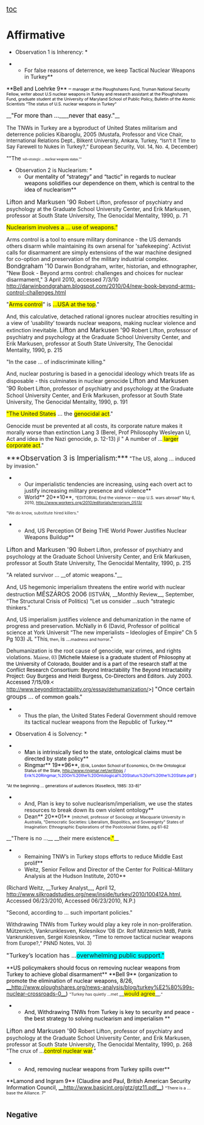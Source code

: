 <span style="font-size: 14pt;">[[toc]]
</span>


=Affirmative= 

*Observation 1 is Inherency: * 

**For false reasons of deterrence, we keep Tactical Nuclear Weapons in Turkey**
<span style="color: black;"> <span class="apple-style-span">**Bell and Loehrke 9** – </span></span><span class="apple-style-span"><span style="color: black; font-size: 8pt;">manager at the Ploughshares Fund, Truman National Security Fellow, writer about U.S nuclear weapons in Turkey and research assistant at the Ploughshares Fund, graduate student at the University of Maryland School of Public Policy, Bulletin of the Atomic Scientists “The status of U.S. nuclear weapons in Turkey”</span></span>

__<span style="color: black; font-size: 11.5pt;">"For more than ...</span>____<span style="color: black; font-size: 11.5pt;">never that easy."</span>__

The TNWs in Turkey are a byproduct of United States militarism and deterrence policies
Kibaroglu, 2005 <span class="cardChar"><span style="font-size: 10pt; font-weight: normal;">(Mustafa, Professor and Vice Chair, International Relations Dept., Bilkent University, Ankara, Turkey, “Isn’t it Time to Say Farewell to Nukes in Turkey?,” European Security, Vol. 14, No. 4, December) </span></span>

<span class="underline0">""The</span> <span style="font-family: AdvTR,serif; font-size: 7pt;">sub-strategic ...</span><span style="color: black; font-family: AdvTR,serif; font-size: 7pt;"> nuclear weapons status."" </span>



*Observation 2 is Nuclearism: * 
**<span style="color: black;">Our mentality of “strategy” and “tactic” in regards to nuclear weapons solidifies our dependence on them, which is central to the idea of nuclearism</span>**
<span class="SourceBold"><span style="font-size: 12pt;">Lifton and Markusen '90 </span></span>Robert Lifton, professor of psychiatry and psychology at the Graduate School University Center, and Erik Markusen, professor at South State University, The Genocidal Mentality, 1990, p. 71 

<span class="UnderlinedCard"><span style="background-color: yellow; font-size: 11pt;">Nuclearism involves a ... use of weapons.” </span></span>


Arms control is a tool to ensure military dominance - the US demands others disarm while maintaining its own arsenal for 'safekeeping'. Activist calls for disarmament are simply extensions of the war machine designed for co-option and preservation of the military industrial complex.
<span class="SourceBold"><span style="font-size: 12pt;">Bondgraham '10 </span></span>Darwin Bondgraham, writer, historian, and ethnographer, "New Book - Beyond arms control: challenges and choices for nuclear disarmament," 3 April 2010, accessed 7/3/10 http://darwinbondgraham.blogspot.com/2010/04/new-book-beyond-arms-control-challenges.html

"<span class="UnderlinedCard"><span style="background-color: yellow; font-size: 11pt;">Arms control</span><span style="font-size: 11pt;">" is </span><span style="background-color: yellow; font-size: 11pt;"> ...USA at the top</span></span>."

And, this calculative, detached rational ignores nuclear atrocities resulting in a view of ‘usability’ towards nuclear weapons, making nuclear violence and extinction inevitable. 
<span class="SourceBold"><span style="font-size: 12pt;">Lifton and Markusen '90 </span></span>Robert Lifton, professor of psychiatry and psychology at the Graduate School University Center, and Erik Markusen, professor at South State University, The Genocidal Mentality, 1990, p. 215 

"In the case ...<span class="UnderlinedCard"> of indiscriminate killing." </span>

And, nuclear posturing is based in a genocidal ideology which treats life as disposable - this culminates in nuclear genocide 
<span class="SourceBold"><span style="font-size: 12pt;">Lifton and Markusen '90 </span></span>Robert Lifton, professor of psychiatry and psychology at the Graduate School University Center, and Erik Markusen, professor at South State University, The Genocidal Mentality, 1990, p. 191 

<span class="UnderlinedCard"><span style="background-color: yellow; font-size: 11pt;">"The United States</span><span style="font-size: 11pt;"> ... the <span style="background-color: yellow;">genocidal act</span></span></span>."


Genocide must be prevented at all costs, its corporate nature makes it morally worse than extinction
<span class="cite">Lang 3</span> (Berel, Prof Philosophy Wesleyan U, Act and idea in the Nazi genocide, p. 12-13) jl
" A number of ...<span class="underline0"><span style="background-color: yellow;"> larger corporate act</span></span>."


<span style="font-size: 14pt; font-weight: normal;">***Observation 3 is Imperialism:***</span>
"The US, along ... induced by invasion."

**Our imperialistic tendencies are increasing, using each overt act to justify increasing military presence and violence**
**World** 20**10**, <span style="font-size: 8pt;">“EDITORIAL End the violence — stop U.S. wars abroad” May 6, 2010, http://www.workers.org/2010/editorials/terrorism_0513/</span>
<span style="color: #333333; font-size: 8pt;">"We do know, substitute hired killers." </span>

**And, US Perception Of Being THE World Power Justifies Nuclear Weapons Buildup**
<span class="SourceBold"><span style="font-size: 12pt;">Lifton and Markusen '90 </span></span>Robert Lifton, professor of psychiatry and psychology at the Graduate School University Center, and Erik Markusen, professor at South State University, The Genocidal Mentality, 1990, p. 215 

<span class="UnderlinedCard"><span style="font-size: 11pt;">"A </span></span>related survivor ... __of atomic weapons."__

And, US hegemonic imperialism threatens the entire world with nuclear destruction 
<span class="AuthorDateChar"><span style="font-size: 12pt;">MÉSZÁROS 2006</span></span> (ISTVÁN, __Monthly Review__, September, “The Structural Crisis of Politics)
"Let us consider ...such “strategic thinkers.”

And, US imperialism justifies violence and dehumanization in the name of progress and preservation. 
<span class="cite">McNally in 6</span> (David, Professor of political science at York Universit “The new imperialists – Ideologies of Empire” Ch 5 Pg 103) JL
<span class="underline0">"This</span><span style="font-size: 8pt;">, then, </span><span class="underline0">is ...</span><span style="font-size: 8pt;">madness and horror</span>."

Dehumanization is the root cause of genocide, war crimes, and rights violations. 
<span style="font-family: 'Times New Roman',serif;">Maiese, 03</span>
<span style="color: black; font-size: 10pt;">[Michelle Maiese is a graduate student of Philosophy at the University of Colorado, Boulder and is a part of the research staff at the Conflict Research Consortium: Beyond Intractability The Beyond Intractability Project: Guy Burgess and Heidi Burgess, Co-Directors and Editors. July 2003. Accessed 7/15/09.< http://www.beyondintractability.org/essay/dehumanization/>] </span>
<span class="DebateUnderline"><span style="font-size: 12pt;">"Once certain groups ...</span></span><span style="color: black;"> of common goals." </span>



**Thus the plan, the United States Federal Government should remove its tactical nuclear weapons from the Republic of Turkey.**

*Observation 4 is Solvency: * 

**<span style="color: black;">Man is intrinsically tied to the state, ontological claims must be directed by state policy<span style="display: none;">THE ABSENCE OF THE STATE MEANS ONTOLOGICAL DAMNATION AND EXTINCTION- NARRATION BECOMES IMPOSSIBLERINGMAR 1996 MAnMan</span></span>**
**<span style="color: black;">Ringmar</span>**<span style="color: black;"> 19**96**,</span><span style="color: black; font-size: 8pt;"> (Erik, London School of Economics, On the Ontological Status of the State, </span><span style="color: blue; font-size: 8pt;">http://www.ringmar.net/writings / Erik%20Ringmar,%20On%20the%20Ontological%20Status%20of%20the%20State.pdf </span><span style="color: black; font-size: 8pt;">) </span>
<span style="color: black; font-size: 8pt;">"At the beginning ... generations of audiences (Koselleck, 1985: 33-8)"</span>

**And, Plan is key to solve nuclearism/imperialism, we use the states resources to break down its own violent ontology**
**Dean** 20**01** <span style="font-size: 8pt;">(mitchell, professor of Sociology at Macquarie University in Austraila, "Democratic Societies: Liberalism, Biopolitics, and Sovereignty" States of Imagination: Ethnographic Explorations of the Postcolonial States, pg 61-62 </span>
__"There is no ...__ __their mere existence<span style="background-color: yellow;">."</span>__

**Remaining TNW’s in Turkey stops efforts to reduce Middle East prolif**
**Weitz, Senior Fellow and Director of the Center for Political-Military Analysis at the Hudson Institute, 2010**
(Richard Weitz, __Turkey Analyst__, April 12, http://www.silkroadstudies.org/new/inside/turkey/2010/100412A.html, Accessed 06/23/2010, Accessed 06/23/2010, N.P.)

"Second, according to ... such important policies."


Withdrawing TNWs from Turkey would play a key role in non-proliferation.
Mützenich, Vankrunklesven, Kolesnikov ’08 <span style="font-size: 10pt; text-decoration: none;">(Dr. Rolf Mützenich MdB, Patrik Vankrunklesven, Sergei Kolesnikov, “Time to remove tactical nuclear weapons from Europe?,” PNND Notes, Vol. 3) </span>

<span class="CardsFont12pt"><span style="font-size: 12pt;">"Turkey’s location has ...<span style="background-color: aqua;">overwhelming public support."</span> </span></span>


<span style="margin: 0in;">**<span style="color: black;">US policymakers should focus on removing nuclear weapons from Turkey to achieve global disarmament</span>**</span>
<span style="color: black; margin: 0in;"> **Bell 9** (organization to promote the elimination of nuclear weapons, 8/26, [[http://www.ploughshares.org/news-analysis/blog/turkey%E2%80%99s-nuclear-crossroads-0|__http://www.ploughshares.org/news-analysis/blog/turkey%E2%80%99s-nuclear-crossroads-0__]]) </span>
<span style="margin: 0in;"><span style="color: #372c28; font-size: 8pt;">"Turkey has quietly ...met </span>__<span style="background-color: yellow; color: #372c28;">would agree</span>__<span style="color: #372c28; font-size: 8pt;">." </span></span>

**<span style="color: black;">And, Withdrawing TNWs from Turkey is key to security and peace - the best strategy to solving nuclearism and imperialism </span>**
<span class="SourceBold"><span style="font-size: 12pt;">Lifton and Markusen '90 </span></span>Robert Lifton, professor of psychiatry and psychology at the Graduate School University Center, and Erik Markusen, professor at South State University, The Genocidal Mentality, 1990, p. 268 
"The crux of ...<span style="background-color: yellow;">control nuclear war</span>.” 


**<span style="color: black;">And, removing nuclear weapons from Turkey spills over</span>**
<span style="color: black;"> **Lamond and Ingram 9** (Claudine and Paul, British American Security Information Council, [[http://www.basicint.org/gtz/gtz11.pdf|__http://www.basicint.org/gtz/gtz11.pdf__]]) </span>
<span style="font-size: 8pt;">"There is a ... base the Alliance. 7"</span>

=<span style="font-size: 14pt;">Negative</span><span style="font-size: 8pt;"> </span>=